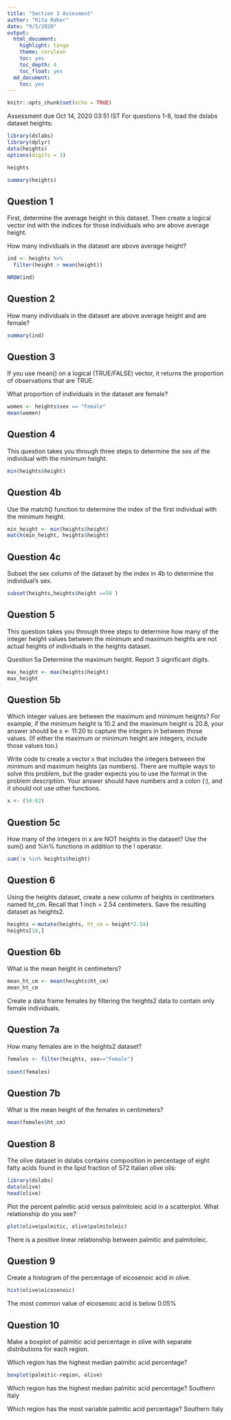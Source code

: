 ```yaml
---
title: "Section 3 Assesment"
author: "Rita Raher"
date: "9/5/2020"
output: 
  html_document:
    highlight: tango
    theme: cerulean
    toc: yes
    toc_depth: 4
    toc_float: yes
  md_document:
    toc: yes
---
```


```r
knitr::opts_chunk$set(echo = TRUE)
```

Assessment due Oct 14, 2020 03:51 IST
For questions 1-8, load the dslabs dataset heights:

```r
library(dslabs)
library(dplyr)
data(heights)
options(digits = 3) 

heights
```

```r
summary(heights)

```
## Question 1

First, determine the average height in this dataset. Then create a logical vector ind with the indices for those individuals who are above average height.

How many individuals in the dataset are above average height?


```r
ind <- heights %>% 
  filter(height > mean(height))

NROW(ind)
```

## Question 2
How many individuals in the dataset are above average height and are female?

```r
summary(ind)

```
## Question 3
If you use mean() on a logical (TRUE/FALSE) vector, it returns the proportion of observations that are TRUE.

What proportion of individuals in the dataset are female?

```r

women <- heights$sex == "Female"
mean(women)

```
## Question 4
This question takes you through three steps to determine the sex of the individual with the minimum height.

```r
min(heights$height)

```

## Question 4b
Use the match() function to determine the index of the first individual with the minimum height.
```r

min_height <- min(heights$height)
match(min_height, heights$height)
```

## Question 4c
Subset the sex column of the dataset by the index in 4b to determine the individual’s sex.

```r
subset(heights,heights$height ==50 )

```

## Question 5
This question takes you through three steps to determine how many of the integer height values between the minimum and maximum heights are not actual heights of individuals in the heights dataset.

Question 5a
Determine the maximum height.
Report 3 significant digits.


```r

max_height <- max(heights$height)
max_height
```
## Question 5b

Which integer values are between the maximum and minimum heights? For example, if the minimum height is 10.2 and the maximum height is 20.8, your answer should be x <- 11:20 to capture the integers in between those values. (If either the maximum or minimum height are integers, include those values too.)

Write code to create a vector x that includes the integers between the minimum and maximum heights (as numbers).
There are multiple ways to solve this problem, but the grader expects you to use the format in the problem description. Your answer should have numbers and a colon (:), and it should not use other functions.

```r

x <- (50:82)

```

## Question 5c

How many of the integers in x are NOT heights in the dataset?
Use the sum() and %in% functions in addition to the ! operator.


```r

sum(!x %in% heights$height)

```



## Question 6
Using the heights dataset, create a new column of heights in centimeters named ht_cm. Recall that 1 inch = 2.54 centimeters. Save the resulting dataset as heights2.

```r

heights <-mutate(heights, ht_cm = height*2.54)
heights[18,]

```


## Question 6b

What is the mean height in centimeters?


```r

mean_ht_cm <- mean(heights$ht_cm)
mean_ht_cm

```
Create a data frame females by filtering the heights2 data to contain only female individuals.

## Question 7a

How many females are in the heights2 dataset?

```r

females <- filter(heights, sex=="Female")
  
count(females)

```


## Question 7b
What is the mean height of the females in centimeters?

```r
mean(females$ht_cm)

```

## Question 8

The olive dataset in dslabs contains composition in percentage of eight fatty acids found in the lipid fraction of 572 Italian olive oils:

```r

library(dslabs)
data(olive)
head(olive)

```

Plot the percent palmitic acid versus palmitoleic acid in a scatterplot. What relationship do you see?

```r

plot(olive$palmitic, olive$palmitoleic)

```

There is a positive linear relationship between palmitic and palmitoleic.


## Question 9

Create a histogram of the percentage of eicosenoic acid in olive.
```r

hist(olive$eicosenoic)

```

The most common value of eicosenoic acid is below 0.05%


## Question 10

Make a boxplot of palmitic acid percentage in olive with separate distributions for each region.

Which region has the highest median palmitic acid percentage?

```r

boxplot(palmitic~region, olive)


```

Which region has the highest median palmitic acid percentage?
Southern Italy

Which region has the most variable palmitic acid percentage?
Southern Italy
